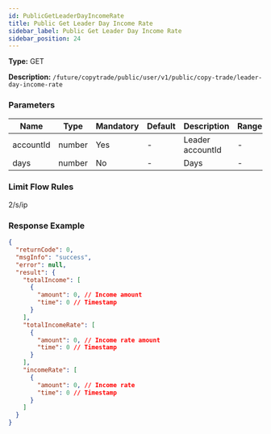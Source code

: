 ```yaml
---
id: PublicGetLeaderDayIncomeRate
title: Public Get Leader Day Income Rate
sidebar_label: Public Get Leader Day Income Rate
sidebar_position: 24
---
```


**Type:** GET

**Description:** `/future/copytrade/public/user/v1/public/copy-trade/leader-day-income-rate`

### Parameters

| Name      | Type   | Mandatory | Default | Description      | Ranges |
| --------- | ------ | --------- | ------- | ---------------- | ------ |
| accountId | number | Yes       | -       | Leader accountId | -      |
| days      | number | No        | -       | Days             | -      |

### Limit Flow Rules

2/s/ip

### Response Example

```json
{
  "returnCode": 0,
  "msgInfo": "success",
  "error": null,
  "result": {
    "totalIncome": [
      {
        "amount": 0, // Income amount
        "time": 0 // Timestamp
      }
    ],
    "totalIncomeRate": [
      {
        "amount": 0, // Income rate amount
        "time": 0 // Timestamp
      }
    ],
    "incomeRate": [
      {
        "amount": 0, // Income rate
        "time": 0 // Timestamp
      }
    ]
  }
}
```
